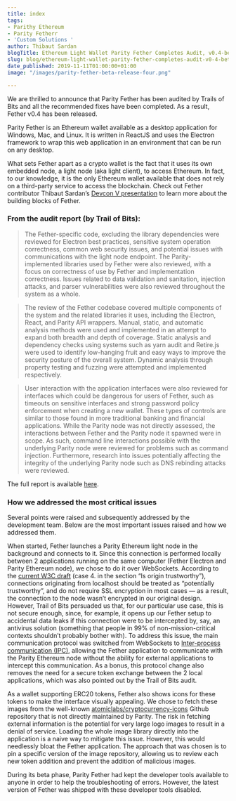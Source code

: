 ```yaml
---
title: index
tags:
- Parithy Ethereum
- Parity Fetherr
- 'Custom Solutions '
author: Thibaut Sardan
blogTitle: Ethereum Light Wallet Parity Fether Completes Audit, v0.4-beta Shipped
slug: blog/ethereum-light-wallet-parity-fether-completes-audit-v0-4-beta-shipped/
date_published: 2019-11-11T01:00:00+01:00
image: "/images/parity-fether-beta-release-four.png"

---
```

We are thrilled to announce that Parity Fether has been audited by Trails of Bits and all the recommended fixes have been completed. As a result, Fether v0.4 has been released.

Parity Fether is an Ethereum wallet available as a desktop application for Windows, Mac, and Linux. It is written in ReactJS and uses the Electron framework to wrap this web application in an environment that can be run on any desktop.

What sets Fether apart as a crypto wallet is the fact that it uses its own embedded node, a light node (aka light client), to access Ethereum. In fact, to our knowledge, it is the only Ethereum wallet available that does not rely on a third-party service to access the blockchain. Check out Fether contributor Thibaut Sardan’s [Devcon V presentation](https://slideslive.com/38920073/lessons-learned-to-build-a-dapp-on-a-light-client) to learn more about the building blocks of Fether.

### From the audit report (by Trail of Bits):

> The Fether-specific code, excluding the library dependencies were reviewed for Electron best practices, sensitive system operation correctness, common web security issues, and potential issues with communications with the light node endpoint. The Parity-implemented libraries used by Fether were also reviewed, with a focus on correctness of use by Fether and implementation correctness. Issues related to data validation and sanitation, injection attacks, and parser vulnerabilities were also reviewed throughout the system as a whole.

> The review of the Fether codebase covered multiple components of the system and the related libraries it uses, including the Electron, React, and Parity API wrappers. Manual, static, and automatic analysis methods were used and implemented in an attempt to expand both breadth and depth of coverage. Static analysis and dependency checks using systems such as yarn audit and Retire.js were used to identify low-hanging fruit and easy ways to improve the security posture of the overall system. Dynamic analysis through property testing and fuzzing were attempted and implemented respectively.

> User interaction with the application interfaces were also reviewed for interfaces which could be dangerous for users of Fether, such as timeouts on sensitive interfaces and strong password policy enforcement when creating a new wallet. These types of controls are similar to those found in more traditional banking and financial applications. While the Parity node was not directly assessed, the interactions between Fether and the Parity node it spawned were in scope. As such, command line interactions possible with the underlying Parity node were reviewed for problems such as command injection. Furthermore, research into issues potentially affecting the integrity of the underlying Parity node such as DNS rebinding attacks were reviewed.

The full report is available [here](https://www.parity.io/assets/docs/Parity-Fether-Final-Report.pdf).

### How we addressed the most critical issues

Several points were raised and subsequently addressed by the development team. Below are the most important issues raised and how we addressed them.

When started, Fether launches a Parity Ethereum light node in the background and connects to it. Since this connection is performed locally between 2 applications running on the same computer (Fether Electron and Parity Ethereum node), we chose to do it over WebSockets. According to the [current W3C draft](https://w3c.github.io/webappsec-secure-contexts/#is-origin-trustworthy) (case 4. in the section “Is origin trustworthy”), connections originating from localhost should be treated as “potentially trustworthy”, and do not require SSL encryption in most cases — as a result, the connection to the node wasn’t encrypted in our original design. However, Trail of Bits persuaded us that, for our particular use case, this is not secure enough, since, for example, it opens up our Fether setup to accidental data leaks if this connection were to be intercepted by, say, an antivirus solution (something that people in 99% of non-mission-critical contexts shouldn’t probably bother with). To address this issue, the main communication protocol was switched from WebSockets to [Inter-process communication (IPC)](https://en.wikipedia.org/wiki/Inter-process_communication), allowing the Fether application to communicate with the Parity Ethereum node without the ability for external applications to intercept this communication. As a bonus, this protocol change also removes the need for a secure token exchange between the 2 local applications, which was also pointed out by the Trail of Bits audit.

As a wallet supporting ERC20 tokens, Fether also shows icons for these tokens to make the interface visually appealing. We chose to fetch these images from the well-known [atomiclabs/cryptocurrency-icons](https://github.com/atomiclabs/cryptocurrency-icons) Github repository that is not directly maintained by Parity. The risk in fetching external information is the potential for very large logo images to result in a denial of service. Loading the whole image library directly into the application is a naive way to mitigate this issue. However, this would needlessly bloat the Fether application. The approach that was chosen is to pin a specific version of the image repository, allowing us to review each new token addition and prevent the addition of malicious images.

During its beta phase, Parity Fether had kept the developer tools available to anyone in order to help the troubleshooting of errors. However, the latest version of Fether was shipped with these developer tools disabled.